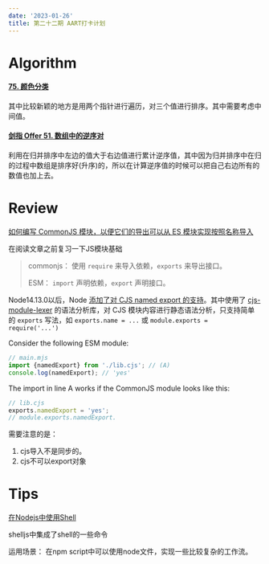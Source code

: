 ```yaml
---
date: '2023-01-26'
title: 第二十二期 AART打卡计划
---
```


# Algorithm

#### [75. 颜色分类](https://leetcode.cn/problems/sort-colors/)

其中比较新颖的地方是用两个指针进行遍历，对三个值进行排序。其中需要考虑中间值。

#### [剑指 Offer 51. 数组中的逆序对](https://leetcode.cn/problems/shu-zu-zhong-de-ni-xu-dui-lcof/)

利用在归并排序中左边的值大于右边值进行累计逆序值，其中因为归并排序中在归的过程中数组是排序好(升序)的，所以在计算逆序值的时候可以把自己右边所有的数值也加上去。

# Review

[如何编写 CommonJS 模块，以便它们的导出可以从 ES 模块实现按照名称导入](https://2ality.com/2022/10/commonjs-named-exports.html)

在阅读文章之前复习一下JS模块基础

>commonjs： 使用 `require` 来导入依赖，`exports` 来导出接口。
>
>ESM： `import` 声明依赖，`export` 声明接口。

Node14.13.0以后，Node [添加了对 CJS named export 的支持](https://link.juejin.cn/?target=https%3A%2F%2Fnodejs.org%2Fen%2Fblog%2Frelease%2Fv14.13.0%2F)。其中使用了 [cjs-module-lexer](https://link.juejin.cn?target=https%3A%2F%2Fgithub.com%2Fguybedford%2Fcjs-module-lexer) 的语法分析库，对 CJS 模块内容进行静态语法分析，只支持简单的 `exports` 写法，如 `exports.name = ...` 或 `module.exports = require('...')`

Consider the following ESM module:

```js
// main.mjs
import {namedExport} from './lib.cjs'; // (A)
console.log(namedExport); // 'yes'
```

The import in line A works if the CommonJS module looks like this:

```js
// lib.cjs
exports.namedExport = 'yes';
// module.exports.namedExport.
```

需要注意的是：

1. cjs导入不是同步的。
2. cjs不可以export对象

# Tips

[在Nodejs中使用Shell](https://www.npmjs.com/package/shelljs)

shelljs中集成了shell的一些命令

运用场景：
在npm script中可以使用node文件，实现一些比较复杂的工作流。
